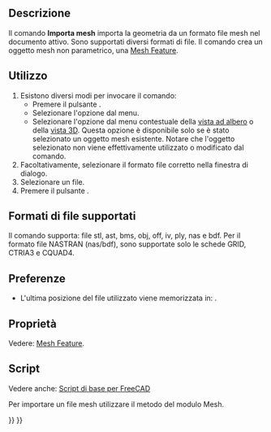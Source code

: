 <languages/>

{{Docnav/it
|
|[[Mesh_Export/it|Esporta]]
|[[Mesh_Workbench/it|Mesh]]
|IconL=
|IconR=Mesh_Export.svg
|IconC=Workbench_Mesh.svg
}}

<div class="mw-translate-fuzzy">
{{GuiCommand/it
|Name=Mesh_Import
|Name/it=Importa mesh
|MenuLocation=Mesh → Importa mesh...
|Workbenches=[[Mesh_Workbench/it|Mesh]]
|SeeAlso=[[Std_Import/it|Importa]], [[Std_Open/it|Apri]], [[Import_Export/it|Importazione e Esportazione]]
}}
</div>

<span id="Description"></span>
==Descrizione==

Il comando '''Importa mesh''' importa la geometria da un formato file mesh nel documento attivo. Sono supportati diversi formati di file. Il comando crea un oggetto mesh non parametrico, una [[Mesh_Feature/it|Mesh Feature]].

<span id="Usage"></span>
==Utilizzo==

<div class="mw-translate-fuzzy">
# Esistono diversi modi per invocare il comando:
#* Premere il pulsante {{Button|[[Image:Mesh_Import.svg|16px]] [[Mesh_Import/it|Importa mesh...]]}}.
#* Selezionare l'opzione {{MenuCommand|Mesh → [[Image:Mesh_Import.svg|16px]] Importa mesh...}} dal menu.
#* Selezionare l'opzione {{MenuCommand|[[Image:Mesh_Import.svg|16px]] Importa mesh...}} dal menu contestuale della [[Tree_view/it|vista ad albero]] o della [[3D_view/it|vista 3D]]. Questa opzione è disponibile solo se è stato selezionato un oggetto mesh esistente. Notare che l'oggetto selezionato non viene effettivamente utilizzato o modificato dal comando.
# Facoltativamente, selezionare il formato file corretto nella finestra di dialogo.
# Selezionare un file.
# Premere il pulsante {{Button|Apri}}.
</div>

<span id="Supported_file_formats"></span>
==Formati di file supportati==

Il comando supporta: file stl, ast, bms, obj, off, iv, ply, nas e bdf. Per il formato file NASTRAN (nas/bdf), sono supportate solo le schede GRID, CTRIA3 e CQUAD4.

<span id="Preferences"></span>
==Preferenze==

* L'ultima posizione del file utilizzato viene memorizzata in: {{MenuCommand|Strumenti → Modifica parametri... → BaseApp → Preferences → General → FileOpenSavePath}}.

<span id="Properties"></span>
==Proprietà==

Vedere: [[Mesh_Feature/it|Mesh Feature]].

<span id="Scripting"></span>
==Script==

Vedere anche: [[FreeCAD Scripting Basics/it|Script di base per FreeCAD]]

Per importare un file mesh utilizzare il metodo {{incode|insert}} del modulo Mesh.

{{Code|code=
import Mesh
Mesh.insert('D:/testfiles/cylinder.stl')
}}


{{Docnav/it
|
|[[Mesh_Export/it|Esporta]]
|[[Mesh_Workbench/it|Mesh]]
|IconL=
|IconR=Mesh_Export.svg
|IconC=Workbench_Mesh.svg
}}

{{Mesh Tools navi{{#translation:}}}}
{{Userdocnavi{{#translation:}}}}
{{clear}}